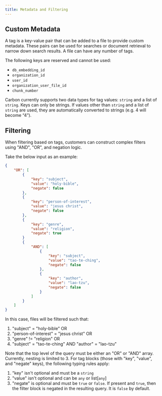 ```yaml
---
title: Metadata and Filtering
---
```


## Custom Metadata

A tag is a key-value pair that can be added to a file to provide custom metadata. These pairs can be used for searches or document retrieval to narrow down search results. A file can have any number of tags.

The following keys are reserved and cannot be used:
- `db_embedding_id`
- `organization_id`
- `user_id`
- `organization_user_file_id`
- `chunk_number`

Carbon currently supports two data types for tag values: `string` and a list of `string`. Keys can only be strings. If values other than `string` and a list of `string` are used, they are automatically converted to strings (e.g. 4 will become “4”).

## Filtering
When filtering based on tags, customers can construct complex filters using "AND", "OR", and negation logic. 

Take the below input as an example:
```json
{
    "OR": [
        {
            "key": "subject",
            "value": "holy-bible",
            "negate": false
        },
        {
            "key": "person-of-interest",
            "value": "jesus christ",
            "negate": false
        },
        {
            "key": "genre",
            "value": "religion",
            "negate": true
        }
        {
            "AND": [
                {
                    "key": "subject",
                    "value": "tao-te-ching",
                    "negate": false
                },
                {
                    "key": "author",
                    "value": "lao-tzu",
                    "negate": false
                }
            ]
        }
    ]
}
```
In this case, files will be filtered such that:
1. "subject" = "holy-bible" OR
2. "person-of-interest" = "jesus christ" OR
3. "genre" != "religion" OR
4. "subject" = "tao-te-ching" AND "author" = "lao-tzu"

Note that the top level of the query must be either an "OR" or "AND" array. Currently, nesting is limited to 3.
For tag blocks (those with "key", "value", and "negate" keys), the following typing rules apply:
1. "key" isn't optional and must be a `string`
2. "value" isn't optional and can be `any` or list[`any`]
3. "negate" is optional and must be `true` or `false`. If present and `true`, then the filter block is negated in
the resulting query. It is `false` by default.